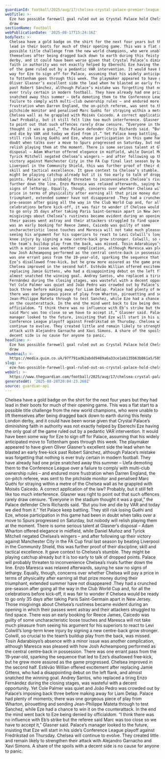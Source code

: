 ```yaml
---
guardianId: football/2025/aug/17/chelsea-crystal-palace-premier-league-match-report
webTitle: >-
  Eze has possible farewell goal ruled out as Crystal Palace hold Chelsea to
  draw
sectionName: Football
webPublicationDate: '2025-08-17T15:24:16Z'
bodyText: >-
  Chelsea have a gold badge on the shirt for the next four years but they had
  lead in their boots for much of their opening game. This was a flat start to a
  possible title challenge from the new world champions, who were unable to lift
  themselves after being dragged back down to earth during this feisty London
  derby, and it could have been worse given that Crystal Palace’s diminishing
  faith in authority was not exactly helped by Eberechi Eze having the only goal
  of the game ruled out by a pedantic VAR intervention. It would have been some
  way for Eze to sign off for Palace, assuming that his widely anticipated move
  to Tottenham goes through this week. The playmaker appeared to have given
  Oliver Glasner’s excellent side the lead when he blasted an early free-kick
  past Robert Sánchez, although Palace’s mistake was forgetting that nothing is
  ever truly certain in modern football. They have already had one prize
  snatched away this summer – Uefa demoting them to the Conference League over a
  failure to comply with multi-club ownership rules – and endured more
  frustration when Darren England, the on-pitch referee, was sent to the
  pitchside monitor and penalised Marc Guéhi for straying within a metre of the
  Chelsea wall as he grappled with Moisés Caicedo. A correct application of the
  law? Probably, but it still felt like too much interference. Glasner was right
  to point out that such offences rarely draw censure. “Everyone in the stadium
  thought it was a goal,” the Palace defender Chris Richards said. “But you live
  and die by VAR and today we died from it.” Yet Palace keep battling. They
  still risk losing Guéhi and Eze, whose participation in this game had been in
  doubt when talks over a move to Spurs progressed on Saturday, but nobody will
  relish playing them at the moment. There is some serious talent at Glasner’s
  disposal – Adam Wharton offered elegance in midfield, while Daniel Muñoz and
  Tyrick Mitchell negated Chelsea’s wingers – and after following up their
  victory against Manchester City in the FA Cup final last season by beating
  Liverpool in the Community Shield, this was further proof of their discipline,
  skill and tactical excellence. It gave context to Chelsea’s stumble. They
  might be playing catchup already but it is too early to talk of dropped
  points. Palace will probably threaten to inconvenience Chelsea’s rivals
  further down the line. Enzo Maresca was relaxed afterwards, saying he saw no
  signs of lethargy. Equally, though, concerns over whether Chelsea will pay a
  price in terms of physicality after earning all that prize money during their
  triumphant, extended summer have not disappeared .They had a crunched
  pre-season after going all the way in the Club World Cup and, for all the
  celebrations before kick‑off, it was fair to wonder if Chelsea would be ready
  to go only 35 days after taking Paris Saint-Germain apart in New Jersey. Those
  misgivings about Chelsea’s rustiness became evident during an opening in which
  their passes went astray and their attackers struggled to find space. There
  was an early booking for Reece James, Caicedo was guilty of some
  uncharacteristic loose touches and Maresca will not take much pleasure from
  seeing his argument for his superiors to react to Levi Colwill’s long-term
  knee injury by signing a new centre-back grow stronger. Colwill, so crucial to
  the team’s buildup play from the back, was missed. Tosin Adarabioyo’s absence
  with a minor issue was another complication, although Maresca was pleased with
  how Josh Acheampong performed as the central centre‑back in possession. There
  was one errant pass from the 19‑year‑old, sparking the sequence that led to
  Eze’s disallowed free‑kick, but he grew more assured as the game progressed.
  Chelsea improved in the second half. Estêvão Willian offered excitement after
  replacing Jamie Gittens, who had a disappointing debut on the left flank, and
  almost snatched the winning goal. Andrey Santos, who replaced a tiring Enzo
  Fernández during the closing stages, was wasteful with a decent opportunity.
  Yet Cole Palmer was quiet and João Pedro was crowded out by Palace’s imposing
  back three before making away for Liam Delap. Palace had plenty of moments;
  there was one gorgeous piece of play from Wharton, pirouetting and sending
  Jean-Philippe Mateta through to test Sanchez, while Eze had a chance to win it
  on the counterattack. In the end the mind went back to Eze being denied by
  officialdom. “I think there was no influence with Eb’s strike but the referee
  said Marc was too close so we have to accept it,” Glasner said. Palace’s
  manager looked to the future, insisting that Eze will start in his side’s
  Conference League playoff against Fredrikstad on Thursday. Chelsea will
  continue to evolve. They created little and remain likely to strengthen their
  attack with Alejandro Garnacho and Xavi Simons. A share of the spoils with a
  decent side is no cause for anyone to panic.
headline: >-
  Eze has possible farewell goal ruled out as Crystal Palace hold Chelsea to
  draw
thumbnail: >-
  https://media.guim.co.uk/97f791ad62abdd9489a6a33ce1eb135b63b861a5/585_0_2917_2334/500.jpg
slug: >-
  eze-has-possible-farewell-goal-ruled-out-as-crystal-palace-hold-chelsea-to-draw
webUrl: >-
  https://www.theguardian.com/football/2025/aug/17/chelsea-crystal-palace-premier-league-match-report
generatedAt: '2025-08-28T20:04:23.268Z'
source: guardian-api
---
```

Chelsea have a gold badge on the shirt for the next four years but they had lead in their boots for much of their opening game. This was a flat start to a possible title challenge from the new world champions, who were unable to lift themselves after being dragged back down to earth during this feisty London derby, and it could have been worse given that Crystal Palace’s diminishing faith in authority was not exactly helped by Eberechi Eze having the only goal of the game ruled out by a pedantic VAR intervention. It would have been some way for Eze to sign off for Palace, assuming that his widely anticipated move to Tottenham goes through this week. The playmaker appeared to have given Oliver Glasner’s excellent side the lead when he blasted an early free-kick past Robert Sánchez, although Palace’s mistake was forgetting that nothing is ever truly certain in modern football. They have already had one prize snatched away this summer – Uefa demoting them to the Conference League over a failure to comply with multi-club ownership rules – and endured more frustration when Darren England, the on-pitch referee, was sent to the pitchside monitor and penalised Marc Guéhi for straying within a metre of the Chelsea wall as he grappled with Moisés Caicedo. A correct application of the law? Probably, but it still felt like too much interference. Glasner was right to point out that such offences rarely draw censure. “Everyone in the stadium thought it was a goal,” the Palace defender Chris Richards said. “But you live and die by VAR and today we died from it.” Yet Palace keep battling. They still risk losing Guéhi and Eze, whose participation in this game had been in doubt when talks over a move to Spurs progressed on Saturday, but nobody will relish playing them at the moment. There is some serious talent at Glasner’s disposal – Adam Wharton offered elegance in midfield, while Daniel Muñoz and Tyrick Mitchell negated Chelsea’s wingers – and after following up their victory against Manchester City in the FA Cup final last season by beating Liverpool in the Community Shield, this was further proof of their discipline, skill and tactical excellence. It gave context to Chelsea’s stumble. They might be playing catchup already but it is too early to talk of dropped points. Palace will probably threaten to inconvenience Chelsea’s rivals further down the line. Enzo Maresca was relaxed afterwards, saying he saw no signs of lethargy. Equally, though, concerns over whether Chelsea will pay a price in terms of physicality after earning all that prize money during their triumphant, extended summer have not disappeared .They had a crunched pre-season after going all the way in the Club World Cup and, for all the celebrations before kick‑off, it was fair to wonder if Chelsea would be ready to go only 35 days after taking Paris Saint-Germain apart in New Jersey. Those misgivings about Chelsea’s rustiness became evident during an opening in which their passes went astray and their attackers struggled to find space. There was an early booking for Reece James, Caicedo was guilty of some uncharacteristic loose touches and Maresca will not take much pleasure from seeing his argument for his superiors to react to Levi Colwill’s long-term knee injury by signing a new centre-back grow stronger. Colwill, so crucial to the team’s buildup play from the back, was missed. Tosin Adarabioyo’s absence with a minor issue was another complication, although Maresca was pleased with how Josh Acheampong performed as the central centre‑back in possession. There was one errant pass from the 19‑year‑old, sparking the sequence that led to Eze’s disallowed free‑kick, but he grew more assured as the game progressed. Chelsea improved in the second half. Estêvão Willian offered excitement after replacing Jamie Gittens, who had a disappointing debut on the left flank, and almost snatched the winning goal. Andrey Santos, who replaced a tiring Enzo Fernández during the closing stages, was wasteful with a decent opportunity. Yet Cole Palmer was quiet and João Pedro was crowded out by Palace’s imposing back three before making away for Liam Delap. Palace had plenty of moments; there was one gorgeous piece of play from Wharton, pirouetting and sending Jean-Philippe Mateta through to test Sanchez, while Eze had a chance to win it on the counterattack. In the end the mind went back to Eze being denied by officialdom. “I think there was no influence with Eb’s strike but the referee said Marc was too close so we have to accept it,” Glasner said. Palace’s manager looked to the future, insisting that Eze will start in his side’s Conference League playoff against Fredrikstad on Thursday. Chelsea will continue to evolve. They created little and remain likely to strengthen their attack with Alejandro Garnacho and Xavi Simons. A share of the spoils with a decent side is no cause for anyone to panic.
